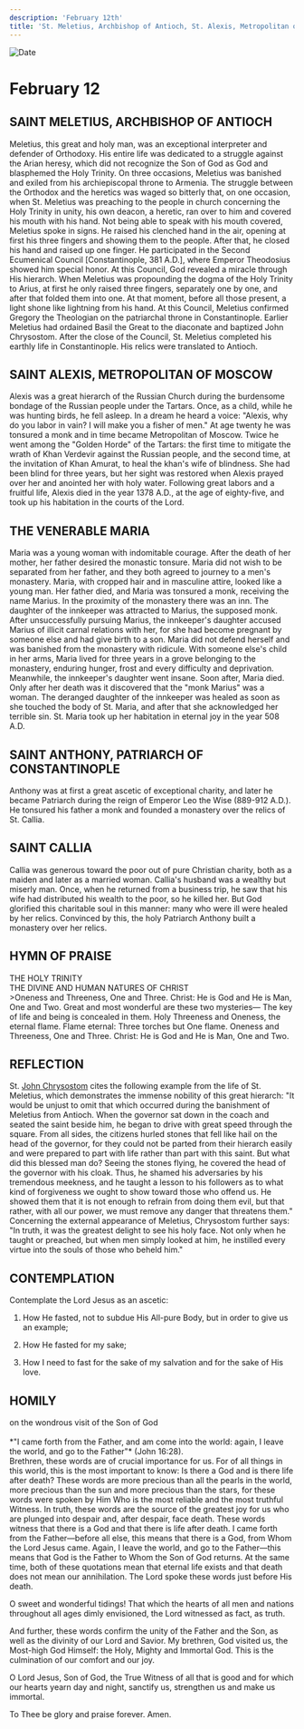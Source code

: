 ```yaml
---
description: 'February 12th'
title: 'St. Meletius, Archbishop of Antioch, St. Alexis, Metropolitan of Moscow, Venerable Maria, St. Anthony, Patriarch of Constantinople, St. Callia'
---
```


<CustomPaginator />
<RunningHead />

<Image src="/title-imprint.png" height={68} width={50} alt="Date" className="title-imprint"/>

# <div id="date">February <Image className="four-dot" src="/four-dot.png" height={15} width={15} alt="" />12</div>

## SAINT MELETIUS, ARCHBISHOP OF ANTIOCH

Meletius, this great and holy man, was an exceptional interpreter and defender of Orthodoxy.  His entire life was dedicated to a struggle against the Arian heresy, which did not recognize the Son of God as God and blasphemed the Holy Trinity.  On three occasions, Meletius was banished and exiled from his archiepiscopal throne to Armenia.  The struggle between the Orthodox and the heretics was waged so bitterly that, on one occasion, when St. Meletius was preaching to the people in church concerning the Holy Trinity in unity, his own deacon, a heretic, ran over to him and covered his mouth with his hand.  Not being able to speak with his mouth covered, Meletius spoke in signs.  He raised his clenched hand in the air, opening at first his three fingers and showing them to the people.  After that, he closed his hand and raised up one finger.  He participated in the Second Ecumenical Council [Constantinople, 381 A.D.], where Emperor Theodosius showed him special honor.  At this Council, God revealed a miracle through His hierarch.  When Meletius was propounding the dogma of the Holy Trinity to Arius, at first he only raised three fingers, separately one by one, and after that folded them into one.  At that moment, before all those present, a light shone like lightning from his hand.  At this Council, Meletius confirmed Gregory the Theologian on the patriarchal throne in Constantinople.  Earlier Meletius had ordained Basil the Great to the diaconate and baptized John Chrysostom.  After the close of the Council, St. Meletius completed his earthly life in Constantinople.  His relics were translated to Antioch.

## SAINT ALEXIS, METROPOLITAN OF MOSCOW

Alexis was a great hierarch of the Russian Church during the burdensome bondage of the Russian people under the Tartars.  Once, as a child, while he was hunting birds, he fell asleep.  In a dream he heard a voice: "Alexis, why do you labor in vain?  I will make you a fisher of men."  At age twenty he was tonsured a monk and in time became Metropolitan of Moscow.  Twice he went among the "Golden Horde" of the Tartars: the first time to mitigate the wrath of Khan Verdevir against the Russian people, and the second time, at the invitation of Khan Amurat, to heal the khan's wife of blindness.  She had been blind for three years, but her sight was restored when Alexis prayed over her and anointed her with holy water.  Following great labors and a fruitful life, Alexis died in the year 1378 A.D., at the age of eighty-five, and took up his habitation in the courts of the Lord.

## THE VENERABLE MARIA

Maria was a young woman with indomitable courage.  After the death of her mother, her father desired the monastic tonsure.  Maria did not wish to be separated from her father, and they both agreed to journey to a men's monastery.  Maria, with cropped hair and in masculine attire, looked like a young man.  Her father died, and Maria was tonsured a monk, receiving the name Marius.  In the proximity of the monastery there was an inn.  The daughter of the innkeeper was attracted to Marius, the supposed monk.  After unsuccessfully pursuing Marius, the innkeeper's daughter accused Marius of illicit carnal relations with her, for she had become pregnant by someone else and had give birth to a son.  Maria did not defend herself and was banished from the monastery with ridicule.  With someone else's child in her arms, Maria lived for three years in a grove belonging to the monastery, enduring hunger, frost and every difficulty and deprivation.  Meanwhile, the innkeeper's daughter went insane.  Soon after, Maria died.  Only after her death was it discovered that the "monk Marius" was a woman.  The deranged daughter of the innkeeper was healed as soon as she touched the body of St. Maria, and after that she acknowledged her terrible sin.  St. Maria took up her habitation in eternal joy in the year 508 A.D.

## SAINT ANTHONY, PATRIARCH OF CONSTANTINOPLE

Anthony was at first a great ascetic of exceptional charity, and later he became Patriarch during the reign of Emperor Leo the Wise (889-912 A.D.).  He tonsured his father a monk and founded a monastery over the relics of St. Callia.

## SAINT CALLIA

Callia was generous toward the poor out of pure Christian charity, both as a maiden and later as a married woman.  Callia's husband was a wealthy but miserly man.  Once, when he returned from a business trip, he saw that his wife had distributed his wealth to the poor, so he killed her.  But God glorified this charitable soul in this manner: many who were ill were healed by her relics.  Convinced by this, the holy Patriarch Anthony built a monastery over her relics.


## HYMN OF PRAISE
<div style={{textAlign:'center', color:'crimson', fontWeight:'bold'}}>
THE HOLY TRINITY<br />
THE DIVINE AND HUMAN NATURES OF CHRIST
</div>
>Oneness and Threeness, One and Three.  
Christ: He is God and He is Man, One and Two.  
Great and most wonderful are these two mysteries—  
The key of life and being is concealed in them.  
Holy Threeness and Oneness, the eternal flame.  
Flame eternal: Three torches but One flame.  
Oneness and Threeness, One and Three.  
Christ: He is God and He is Man, One and Two.  


## REFLECTION

St. [John Chrysostom](/november/13th) cites the following example from the life of St. Meletius, which demonstrates the immense nobility of this great hierarch: "It would be unjust to omit that which occurred during the banishment of Meletius from Antioch. When the governor sat down in the coach and seated the saint beside him, he began to drive with great speed through the square. From all sides, the citizens hurled stones that fell like hail on the head of the governor, for they could not be parted from their hierarch easily and were prepared to part with life rather than part with this saint. But what did this blessed man do? Seeing the stones flying, he covered the head of the governor with his cloak.  Thus, he shamed his adversaries by his tremendous meekness, and he taught a lesson to his followers as to what kind of forgiveness we ought to show toward those who offend us.  He showed them that it is not enough to refrain from doing them evil, but that rather, with all our power, we must remove any danger that threatens them."  Concerning the external appearance of Meletius, Chrysostom further says: "In truth, it was the greatest delight to see his holy face.  Not only when he taught or preached, but when men simply looked at him, he instilled every virtue into the souls of those who beheld him."


## CONTEMPLATION

Contemplate the Lord Jesus as an ascetic:

1. How He fasted, not to subdue His All-pure Body, but in order to give us an example;

2. How He fasted for my sake;

3. How I need to fast for the sake of my salvation and for the sake of His love.


## HOMILY
<div style={{textAlign:'center', color:'crimson', fontWeight:'bold'}}>
on the wondrous visit of the Son of God
</div><br /><div style={{textAlign:'right'}}>
*"I came forth from the Father, and am come into the world: again, I leave the world, and go to the Father"* (John 16:28).
</div>
Brethren, these words are of crucial importance for us.  For of all things in this world, this is the most important to know: Is there a God and is there life after death?  These words are more precious than all the pearls in the world, more precious than the sun and more precious than the stars, for these words were spoken by Him Who is the most reliable and the most truthful Witness.  In truth, these words are the source of the greatest joy for us who are plunged into despair and, after despair, face death.  These words witness that there is a God and that there is life after death.  I came forth from the Father—before all else, this means that there is a God, from Whom the Lord Jesus came.  Again, I leave the world, and go to the Father—this means that God is the Father to Whom the Son of God returns.  At the same time, both of these quotations mean that eternal life exists and that death does not mean our annihilation.  The Lord spoke these words just before His death.

O sweet and wonderful tidings!  That which the hearts of all men and nations throughout all ages dimly envisioned, the Lord witnessed as fact, as truth.

And further, these words confirm the unity of the Father and the Son, as well as the divinity of our Lord and Savior.  My brethren, God visited us, the Most-high God Himself: the Holy, Mighty and Immortal God.  This is the culmination of our comfort and our joy.

O Lord Jesus, Son of God, the True Witness of all that is good and for which our hearts yearn day and night, sanctify us, strengthen us and make us immortal.

To Thee be glory and praise forever. Amen.

